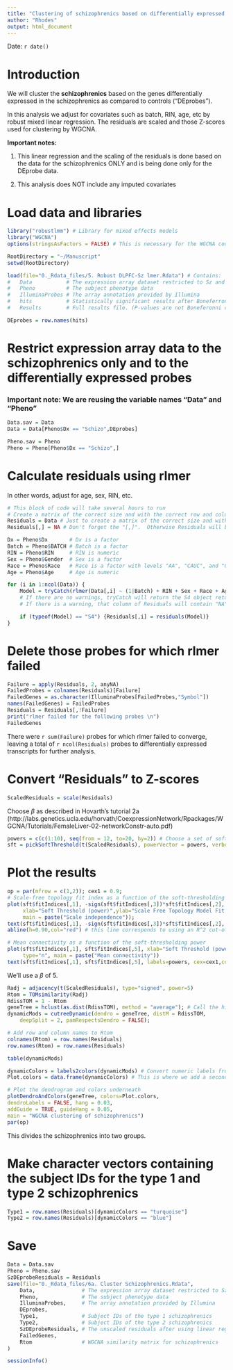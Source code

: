 ---
title: "Clustering of schizophrenics based on differentially expressed genes"
author: "Rhodes"
output: html_document
---
Date:  `r date()`  

# Introduction
We will cluster the **schizophrenics**  based on the genes differentially expressed in the schizophrenics as compared to controls ("DEprobes").

In this analysis we adjust for covariates such as batch, RIN, age, etc by robust mixed linear regression. The residuals are scaled and those Z-scores used for clustering by WGCNA.

**Important notes:**  

1) This linear regression and the scaling of the residuals is done based on the data for the schizophrenics ONLY and is being done only for the DEprobe data.  

2) This analysis does NOT include any imputed covariates 

# Load data and libraries
```{r Load_data_and_libraries, cache=FALSE, message=FALSE, results='hide'}
library("robustlmm") # Library for mixed effects models
library("WGCNA")     
options(stringsAsFactors = FALSE) # This is necessary for the WGCNA code to run

RootDirectory = "~/Manuscript"
setwd(RootDirectory)

load(file="0._Rdata_files/5. Robust DLPFC-Sz lmer.Rdata") # Contains:
#   Data           # The expression array dataset restricted to Sz and controls
#   Pheno          # The subject phenotype data
#   IlluminaProbes # The array annotation provided by Illumina
#   hits           # Statistically significant results after Boneferroni correction (P-values are Boneferroni corrected)
#   Results        # Full results file. (P-values are not Boneferonni corrected)

DEprobes = row.names(hits)
```

# Restrict expression array data to the schizophrenics only and to the differentially expressed probes

### Important note:  We are reusing the variable names "Data" and "Pheno"
```{r Restrict_data, cache=FALSE}
Data.sav = Data
Data = Data[Pheno$Dx == "Schizo",DEprobes]

Pheno.sav = Pheno
Pheno = Pheno[Pheno$Dx == "Schizo",]
```

# Calculate residuals using rlmer
In other words, adjust for age, sex, RIN, etc.

```{r lmer_saving_residuals}
# This block of code will take several hours to run
# Create a matrix of the correct size and with the correct row and column names in which we will store the residuals
Residuals = Data # Just to create a matrix of the correct size and with the correct row and column names
Residuals[,] = NA # Don't forget the "[,]".  Otherwise Residuals will become a vector of length 1

Dx = Pheno$Dx       # Dx is a factor
Batch = Pheno$BATCH # Batch is a factor
RIN = Pheno$RIN     # RIN is numeric
Sex = Pheno$Gender  # Sex is a factor 
Race = Pheno$Race   # Race is a factor with levels "AA", "CAUC", and "Other"
Age = Pheno$Age     # Age is numeric

for (i in 1:ncol(Data)) {
    Model = tryCatch(rlmer(Data[,i] ~ (1|Batch) + RIN + Sex + Race + Age), warning = function(w) w)
    # If there are no warnings, tryCatch will return the S4 object returned by rlmer
    # If there is a warning, that column of Residuals will contain "NA"

    if (typeof(Model) == "S4") {Residuals[,i] = residuals(Model)} 
}
```

# Delete those probes for which rlmer failed
```{r Delete_failures, cache=FALSE}
Failure = apply(Residuals, 2, anyNA)
FailedProbes = colnames(Residuals)[Failure]
FailedGenes = as.character(IlluminaProbes[FailedProbes,"Symbol"])
names(FailedGenes) = FailedProbes
Residuals = Residuals[,!Failure]
print("rlmer failed for the following probes \n")
FailedGenes
```

There were `r sum(Failure)` probes for which rlmer failed to converge, leaving a total of `r ncol(Residuals)` probes to differentially expressed transcripts for further analysis.

# Convert "Residuals" to Z-scores
```{r Z_score, cache=FALSE}
ScaledResiduals = scale(Residuals)
```

Choose $\beta$ as described in Hovarth's tutorial 2a (http://labs.genetics.ucla.edu/horvath/CoexpressionNetwork/Rpackages/WGCNA/Tutorials/FemaleLiver-02-networkConstr-auto.pdf)
```{r WGCNA, cache=FALSE, results='hide', message=FALSE}
powers = c(c(1:10), seq(from = 12, to=20, by=2)) # Choose a set of soft-thresholding powers
sft = pickSoftThreshold(t(ScaledResiduals), powerVector = powers, verbose = 5) # Call the network topology analysis function 
```

# Plot the results
```{r WGCNA_plot_beta, cache=FALSE}
op = par(mfrow = c(1,2)); cex1 = 0.9; 
# Scale-free topology fit index as a function of the soft-thresholding power 
plot(sft$fitIndices[,1], -sign(sft$fitIndices[,3])*sft$fitIndices[,2],
     xlab="Soft Threshold (power)",ylab="Scale Free Topology Model Fit,signed R^2",type="n", 
     main = paste("Scale independence"));
text(sft$fitIndices[,1], -sign(sft$fitIndices[,3])*sft$fitIndices[,2], labels=powers,cex=cex1,col="red");
abline(h=0.90,col="red") # this line corresponds to using an R^2 cut-off of h 

# Mean connectivity as a function of the soft-thresholding power 
plot(sft$fitIndices[,1], sft$fitIndices[,5], xlab="Soft Threshold (power)",ylab="Mean Connectivity", 
     type="n", main = paste("Mean connectivity")) 
text(sft$fitIndices[,1], sft$fitIndices[,5], labels=powers, cex=cex1,col="red")
```

We'll use a  $\beta$ of 5.

```{r Run_WGCNA, cache=FALSE, results='signed', message=FALSE}
Radj = adjacency(t(ScaledResiduals), type="signed", power=5)
Rtom = TOMsimilarity(Radj)
RdissTOM = 1 - Rtom
geneTree = hclust(as.dist(RdissTOM), method = "average"); # Call the hierarchical clustering function
dynamicMods = cutreeDynamic(dendro = geneTree, distM = RdissTOM,
    deepSplit = 2, pamRespectsDendro = FALSE);

# Add row and column names to Rtom
colnames(Rtom) = row.names(Residuals)
row.names(Rtom) = row.names(Residuals)
```

```{r Display_WGNCA, cache=FALSE}
table(dynamicMods)

dynamicColors = labels2colors(dynamicMods) # Convert numeric labels from the "dynamicMods" into colors
Plot.colors = data.frame(dynamicColors) # This is where we add a second color bar if we want

# Plot the dendrogram and colors underneath
plotDendroAndColors(geneTree, colors=Plot.colors, 
dendroLabels = FALSE, hang = 0.03,
addGuide = TRUE, guideHang = 0.05,
main = "WGCNA clustering of schizophrenics")
par(op)
```

This divides the schizophrenics into two groups. 

# Make character vectors containing the subject IDs for the type 1 and type 2 schizophrenics
```{r Subtypes, cache=FALSE}
Type1 = row.names(Residuals)[dynamicColors == "turquoise"]
Type2 = row.names(Residuals)[dynamicColors == "blue"]
```

# Save
```{r Save}
Data = Data.sav
Pheno = Pheno.sav
SzDEprobeResiduals = Residuals
save(file="0._Rdata_files/6a. Cluster Schizophrenics.Rdata",
    Data,               # The expression array dataset restricted to Sz and controls
    Pheno,              # The subject phenotype data
    IlluminaProbes,     # The array annotation provided by Illumina 
    DEprobes,
    Type1,              # Subject IDs of the type 1 schizophrenics
    Type2,              # Subject IDs of the type 2 schizophrenics
    SzDEprobeResiduals, # The unscaled residuals after using linear regression to correct the expression array data for the covariates (Batch, RIN, Age, etc.). This is data for the DEprobes only with the linear regression done on the schizophrenics only
    FailedGenes,
    Rtom                # WGCNA similarity matrix for schizophrenics
)
```


```{r}
sessionInfo()
```

